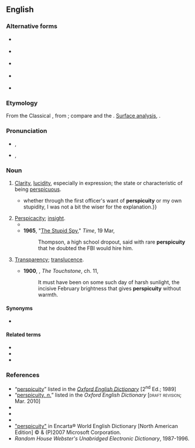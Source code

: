 ==English==

===Alternative forms===
* {{l|en|perspicuite}} {{q|obsolete}} {{defdate|15<sup>th</sup> C.}}
* {{l|en|perspicuitie}} {{q|obsolete}} {{defdate|15<sup>th</sup>–16<sup>th</sup> CC.}}
* {{l|en|perspicuitye}} {{q|obsolete}} {{defdate|16<sup>th</sup> C.}}
* {{l|en|perspicuyte}} {{q|obsolete}} {{defdate|pre-1500}}
* {{l|en|perspycuitie}} {{q|obsolete}} {{defdate|pre-1500}}

===Etymology===
From the Classical {{etyl|la|en}} {{m|la|perspicuitās||transparency”, “lucidity”, “[[self-evidency]]”, {{sense|in post-Classical Latin}} “penetration”, “insight}}, from {{m|la|perspicuus||clear”, “evident}}; compare {{m|en|perspicacity}} and the {{cog|fr|perspicuité}}. [[surface analysis|Surface analysis]], {{suffix|en|perspicuous|ity}}.<!--See [[Talk:perspicuity#-ity]].--> 

===Pronunciation===
* {{a|RP}} {{enPR|pər'spĭkyo͞oʹĭti}}, {{IPA|en|/ˌpəːspɪˈkjuːɪti/}}
* {{a|US}} {{enPR|pər'spəkyo͞oʹədi}}, {{IPA|en|/ˌpɚspəˈkjuəti/}}

===Noun===
{{en-noun|~}}

# [[clarity|Clarity]], [[lucidity]], especially in expression; the state or characteristic of being [[perspicuous]].
#* {{RQ:Shaw Irrational Knot|XVIII|354|{{...}}whether through the first officer's want of '''perspicuity''' or my own stupidity, I was not a bit the wiser for the explanation.}}
# [[perspicacity|Perspicacity]]; [[insight]].
#* {{RQ:Churchill Celebrity|IV|51|“Well,” I answered, at first with uncertainty, then with inspiration, “he would do splendidly to lead your cotillon, if you think of having one.” &para; “So you do not dance, Mr. Crocker?” &para; I was somewhat set back by her '''perspicuity'''.}}
#* '''1965''', "[https://web.archive.org/web/20080819173322/http://www.time.com/time/magazine/article/0,9171,833549,00.html The Stupid Spy]," ''Time'', 19 Mar,
#*: Thompson, a high school dropout, said with rare '''perspicuity''' that he doubted the FBI would hire him.
# {{lb|en|rare}} [[transparency|Transparency]]; [[translucence]].
#* '''1900''', {{w||Edith Wharton}}, ''The Touchstone'', ch. 11,
#*: It must have been on some such day of harsh sunlight, the incisive February brightness that gives '''perspicuity''' without warmth.

====Synonyms====
* {{l|en|perspicuousness}}

====Related terms====
* {{l|en|perspicacious}}
* {{l|en|perspicaciously}}
* {{l|en|perspective}}

===References===
* “<span class="plainlinks">[http://ed2.oed.com/cgi/display/00176292 perspicuity]</span>” listed in the ''[[w:Oxford English Dictionary|Oxford English Dictionary]]'' [2<sup>nd</sup> Ed.; 1989]
* “<span class="plainlinks">[http://dictionary.oed.com/cgi/entry/50176288 perspicuity, ''n.'']</span>” listed in the ''Oxford English Dictionary'' [<span style="font-variant:small-caps">draft revision</span>; Mar. 2010]
* {{R:Webster 1828}}
* {{R:Webster 1913|perspicuity}}
* {{R:Dictionary.com|perspicuity}}
* [https://web.archive.org/web/20071224035946/http://encarta.msn.com/dictionary_/perspicuity.html "perspicuity"] in Encarta® World English Dictionary [North American Edition] © & (P)2007 Microsoft Corporation.
* ''Random House Webster's Unabridged Electronic Dictionary'', 1987-1996.